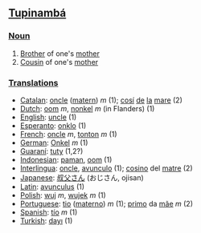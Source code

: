 ==[[Tupinambá]]==

===[[Noun]]===
#[[Brother]] of one's [[mother]]
#[[Cousin]] of one's [[mother]]

===[[Translation]]s===
*[[Catalan]]: [[oncle]] ([[oncle matern|matern]]) ''m'' (1); [[cosí]] [[de]] [[la]] [[mare]] (2)
*[[Dutch]]: [[oom]] ''m'', [[nonkel]] ''m'' (in Flanders) (1)
*[[English]]: [[uncle]] (1)
*[[Esperanto]]: [[onklo]] (1)
*[[French]]: [[oncle]] ''m'', [[tonton]] ''m'' (1)
*[[German]]: [[Onkel]] ''m'' (1)
*[[Guaraní]]: [[tuty]] (1,2?)
*[[Indonesian]]: [[paman]], [[oom]] (1)
*[[Interlingua]]: [[oncle]], [[avunculo]] (1); [[cosino]] del [[matre]] (2)
*[[Japanese]]: [[叔父さん]] (おじさん, ojisan)
*[[Latin]]: [[avunculus]] (1)
*[[Polish]]: [[wuj]] ''m'', [[wujek]] ''m'' (1)
*[[Portuguese]]: [[tio]] ([[tio materno|materno]]) ''m'' (1); [[primo]] da [[mãe]] ''m'' (2)
*[[Spanish]]: [[tío]] ''m'' (1)
*[[Turkish]]: [[dayı]] (1)